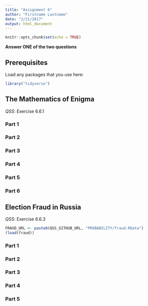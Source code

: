 ```yaml
---
title: "Assignment 6"
author: "Firstname Lastname"
date: "2/21/2017"
output: html_document
---
```


```r
knitr::opts_chunk$set(echo = TRUE)
```

**Answer ONE of the two questions**

## Prerequisites

Load any packages that you use here:
```r
library("tidyverse")
```

## The Mathematics of Enigma

*QSS*: Exercise 6.6.1

### Part 1

### Part 2

### Part 3

### Part 4

### Part 5

### Part 6

## Election Fraud in Russia

*QSS*: Exercise 6.6.3

```r
FRAUD_URL <- paste0(QSS_GITHUB_URL, "PROBABILITY/fraud.RData")
(load(fraud))
```

### Part 1

### Part 2

### Part 3

### Part 4

### Part 5
